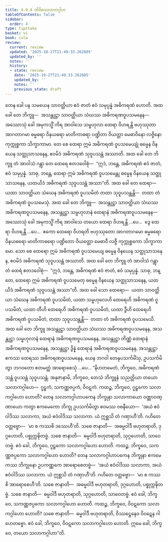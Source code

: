 ```yaml
---
title: 4.9.4 တိဝိဓသလာကဂ္ဂါဟ
tableOfContents: false
sidebar:
  order: 4
type: tipitaka
basket: vi
book: cula
review:
  current: review
  updated: '2025-10-27T21:49:33.262605'
  updated_by: ''
  notes: ''
  history:
  - state: review
    date: '2025-10-27T21:49:33.262605'
    updated_by: ''
    notes: ''
    previous_state: draft
---
```



<ReviewStatus review={frontmatter.review} showDetails={true} />

<HypothesisAnnotation frontmatter={frontmatter} />

<DynamicBreadcrumb />

<Division number="235" book="cula" e="ch" v="4" p="227">

<Paragraph number="960" book="cula">
တေန ခေါ ပန သမယေန သာဝတ္ထိယာ ဧဝံ ဇာတံ ဧဝံ သမုပ္ပန္နံ အဓိကရဏံ ဟောတိ. အထ ခေါ တေ ဘိက္ခူ—  အသန္တုဋ္ဌာ သာဝတ္ထိယာ သံဃဿ အဓိကရဏဝူပသမနေန—  အဿောသုံ ခေါ အမုကသ္မိံ ကိရ အာဝါသေ သမ္ဗဟုလာ ထေရာ ဝိဟရန္တိ ဗဟုဿုတာ အာဂတာဂမာ ဓမ္မဓရာ ဝိနယဓရာ မာတိကာဓရာ ပဏ္ဍိတာ ဝိယတ္တာ မေဓာဝိနော လဇ္ဇိနော ကုက္ကုစ္စကာ သိက္ခာကာမာ. တေ စေ ထေရာ ဣမံ အဓိကရဏံ ဝူပသမေယျုံ ဓမ္မေန ဝိနယေန သတ္ထုသာသနေန, ဧဝမိဒံ အဓိကရဏံ သုဝူပသန္တံ အဿာတိ. အထ ခေါ တေ ဘိက္ခူ တံ အာဝါသံ ဂန္တွာ တေ ထေရေ ဧတဒဝေါစုံ—  “ဣဒံ, ဘန္တေ, အဓိကရဏံ ဧဝံ ဇာတံ, ဧဝံ သမုပ္ပန္နံ. သာဓု, ဘန္တေ, ထေရာ ဣမံ အဓိကရဏံ ဝူပသမေန္တု ဓမ္မေန ဝိနယေန သတ္ထုသာသနေန, ယထယိဒံ အဓိကရဏံ သုဝူပသန္တံ အဿာ”တိ. အထ ခေါ တေ ထေရာ—  ယထာ သာဝတ္ထိယာ သံဃေန အဓိကရဏံ ဝူပသမိတံ တထာ သုဝူပသန္တန္တိ—  တထာ တံ အဓိကရဏံ ဝူပသမေသုံ.
</Paragraph>

<Paragraph number="961" book="cula">
အထ ခေါ တေ ဘိက္ခူ—  အသန္တုဋ္ဌာ သာဝတ္ထိယာ သံဃဿ အဓိကရဏဝူပသမနေန, အသန္တုဋ္ဌာ သမ္ဗဟုလာနံ ထေရာနံ အဓိကရဏဝူပသမနေန—  အဿောသုံ ခေါ အမုကသ္မိံ ကိရ အာဝါသေ တယော ထေရာ ဝိဟရန္တိ …ပေ…  ဒွေ ထေရာ ဝိဟရန္တိ …ပေ…  ဧကော ထေရော ဝိဟရတိ ဗဟုဿုတော အာဂတာဂမော ဓမ္မဓရော ဝိနယဓရော မာတိကာဓရော ပဏ္ဍိတော ဝိယတ္တော မေဓာဝီ လဇ္ဇီ ကုက္ကုစ္စကော သိက္ခာကာမော. သော စေ ထေရော ဣမံ အဓိကရဏံ ဝူပသမေယျ ဓမ္မေန ဝိနယေန သတ္ထုသာသနေန, ဧဝမိဒံ အဓိကရဏံ သုဝူပသန္တံ အဿာတိ. အထ ခေါ တေ ဘိက္ခူ တံ အာဝါသံ ဂန္တွာ တံ ထေရံ ဧတဒဝေါစုံ—  “ဣဒံ, ဘန္တေ, အဓိကရဏံ ဧဝံ ဇာတံ, ဧဝံ သမုပ္ပန္နံ. သာဓု, ဘန္တေ, ထေရော ဣမံ အဓိကရဏံ ဝူပသမေတု ဓမ္မေန ဝိနယေန သတ္ထုသာသနေန, ယထယိဒံ အဓိကရဏံ သုဝူပသန္တံ အဿာ”တိ. အထ ခေါ သော ထေရော—  ယထာ သာဝတ္ထိယာ သံဃေန အဓိကရဏံ ဝူပသမိတံ, ယထာ သမ္ဗဟုလေဟိ ထေရေဟိ အဓိကရဏံ ဝူပသမိတံ, ယထာ တီဟိ ထေရေဟိ အဓိကရဏံ ဝူပသမိတံ, ယထာ ဒွီဟိ ထေရေဟိ အဓိကရဏံ ဝူပသမိတံ, တထာ သုဝူပသန္တန္တိ—  တထာ တံ အဓိကရဏံ ဝူပသမေသိ.
</Paragraph>

<Paragraph number="962" book="cula">
အထ ခေါ တေ ဘိက္ခူ အသန္တုဋ္ဌာ သာဝတ္ထိယာ သံဃဿ အဓိကရဏဝူပသမနေန, အသန္တုဋ္ဌာ သမ္ဗဟုလာနံ ထေရာနံ အဓိကရဏဝူပသမနေန, အသန္တုဋ္ဌာ တိဏ္ဏံ ထေရာနံ အဓိကရဏဝူပသမနေန, အသန္တုဋ္ဌာ ဒွိန္နံ ထေရာနံ အဓိကရဏဝူပသမနေန, အသန္တုဋ္ဌာ ဧကဿ ထေရဿ အဓိကရဏဝူပသမနေန, ယေန ဘဂဝါ တေနုပသင်္ကမိံသု, ဥပသင်္ကမိတွာ ဘဂဝတော ဧတမတ္ထံ အာရောစေသုံ …ပေ…
</Paragraph>

<Paragraph number="963" book="cula">
“နိဟတမေတံ, ဘိက္ခဝေ, အဓိကရဏံ သန္တံ ဝူပသန္တံ သုဝူပသန္တံ. အနုဇာနာမိ, ဘိက္ခဝေ, တေသံ ဘိက္ခူနံ သညတ္တိယာ တယော သလာကဂ္ဂါဟေ—  ဂူဠှကံ, သကဏ္ဏဇပ္ပကံ, ဝိဝဋကံ.
</Paragraph>

<Paragraph number="964" book="cula">
ကထဉ္စ, ဘိက္ခဝေ, ဂူဠှကော သလာကဂ္ဂါဟော ဟောတိ? တေန သလာကဂ္ဂါဟာပကေန ဘိက္ခုနာ သလာကာယော ဝဏ္ဏာဝဏ္ဏာယော ကတွာ ဧကမေကော ဘိက္ခု ဥပသင်္ကမိတွာ ဧဝမဿ ဝစနီယော—  ‘အယံ ဧဝံဝါဒိဿ သလာကာ, အယံ ဧဝံဝါဒိဿ သလာကာ. ယံ ဣစ္ဆသိ တံ ဂဏှာဟီ’တိ. ဂဟိတေ ဝတ္တဗ္ဗော—  ‘မာ စ ကဿစိ ဒဿေဟီ’တိ. သစေ ဇာနာတိ—  အဓမ္မဝါဒီ ဗဟုတရာတိ, ဒုဂ္ဂဟောတိ, ပစ္စုက္ကဍ္ဎိတဗ္ဗံ. သစေ ဇာနာတိ—  ဓမ္မဝါဒီ ဗဟုတရာတိ, သုဂ္ဂဟောတိ, သာဝေတဗ္ဗံ. ဧဝံ ခေါ, ဘိက္ခဝေ, ဂူဠှကော သလာကဂ္ဂါဟော ဟောတိ.
</Paragraph>

<Paragraph number="965" book="cula">
ကထဉ္စ, ဘိက္ခဝေ, သကဏ္ဏဇပ္ပကော သလာကဂ္ဂါဟော ဟောတိ? တေန သလာကဂ္ဂါဟာပကေန ဘိက္ခုနာ ဧကမေကဿ ဘိက္ခုနော ဥပကဏ္ဏကေ အာရောစေတဗ္ဗံ—  ‘အယံ ဧဝံဝါဒိဿ သလာကာ, အယံ ဧဝံဝါဒိဿ သလာကာ. ယံ ဣစ္ဆသိ တံ ဂဏှာဟီ’တိ. ဂဟိတေ ဝတ္တဗ္ဗော—  ‘မာ စ ကဿစိ အာရောစေဟီ’တိ. သစေ ဇာနာတိ—  အဓမ္မဝါဒီ ဗဟုတရာတိ, ဒုဂ္ဂဟောတိ, ပစ္စုက္ကဍ္ဎိတဗ္ဗံ. သစေ ဇာနာတိ—  ဓမ္မဝါဒီ ဗဟုတရာတိ, သုဂ္ဂဟောတိ, သာဝေတဗ္ဗံ. ဧဝံ ခေါ, ဘိက္ခဝေ, သကဏ္ဏဇပ္ပကော သလာကဂ္ဂါဟော ဟောတိ.
</Paragraph>

<Paragraph number="966" book="cula">
ကထဉ္စ, ဘိက္ခဝေ, ဝိဝဋကော သလာကဂ္ဂါဟော ဟောတိ? သစေ ဇာနာတိ—  ဓမ္မဝါဒီ ဗဟုတရာတိ, ဝိဿဋ္ဌေနေဝ ဝိဝဋေန ဂါဟေတဗ္ဗော. ဧဝံ ခေါ, ဘိက္ခဝေ, ဝိဝဋကော သလာကဂ္ဂါဟော ဟောတိ. ဣမေ ခေါ, ဘိက္ခဝေ, တယော သလာကဂ္ဂါဟာ”တိ.
</Paragraph>
</Division>